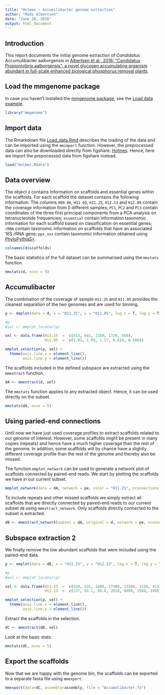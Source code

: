 ```yaml
---
title: "Holmes - Accumilibacter genome extraction"
author: "Mads Albertsen"
date: "June 28, 2016"
output: html_document
---
```


## Introduction
This report documents the initial genome extraction of *Candidatus* Accumulibacter aalborgensis in [Albertsen et al., 2016: “Candidatus Propionivibrio aalborgensis”: a novel glycogen accumulating organism abundant in full-scale enhanced biological phosphorus removal plants](http://journal.frontiersin.org/article/10.3389/fmicb.2016.01033/abstract).

## Load the mmgenome package
In case you haven't installed the [mmgenome package](http://madsalbertsen.github.io/mmgenome/), see the [Load data example](http://madsalbertsen.github.io/mmgenome/Load_data.html).
```r
library("mmgenome")
```

## Import data
The Rmarkdown file [Load_data.Rmd](http://madsalbertsen.github.io/mmgenome/Load_data_Holmes.html) describes the loading of the data and can be imported using the `mmimport` function. However, the preprocessed data can also be downloaded directly from figshare: [Holmes](https://dx.doi.org/10.6084/m9.figshare.3465371.v1). Hence, here we import the prepocessed data from figshare instead.
```r
load("Holmes.RData")
```

## Data overview
The object `d` contains information on scaffolds and essential genes within the scaffolds. For each scaffold the dataset contains the following information: The columns `H09.06`, `H11.05`, `H11.25`, `H12.13` and `H12.09` contain the coverage information from 5 different samples; `PC1`, `PC2` and `PC3` contain coordinates of the three first principal components from a PCA analysis on tetranucleotide frequencies; `essential` contain information taxonomic information for each scaffold based on classification on essential genes; `rRNA` contain taxonomic information on scaffolds that have an associated 16S rRNA gene; `pps_xxx` contain taxonomic information obtained using [PhyloPythiaS+](http://arxiv.org/abs/1406.7123).
```r
colnames(d$scaffolds)
```

The basic statistics of the full dataset can be summarised using the `mmstats` function. 
```r
mmstats(d, ncov = 5)
```

## Accumulibacter
The combination of the coverage of sample `H11.25` and `H11.05` provides the cleanest separation of the two genomes and are used for binning. 
```r
p <- mmplot(data = d, x = "H11.25", y = "H11.05", log.x = T, log.y = T, color = "essential", minlength = 3000)

#p
#sel <- mmplot_locator(p)

sel <- data.frame(H11.25  =  c(413, 641, 1350, 1370, 569),
                  H11.05  =  c(1.03, 1.99, 1.57, 0.614, 0.506))

mmplot_selection(p, sel) +
  theme(axis.line.x = element_line(), 
        axis.line.y = element_line())
```

The scaffolds included in the defined subspace are extracted using the `mmextract` function. 
```r
dA <- mmextract(d, sel)
```

The `mmstats` function applies to any extracted object. Hence, it can be used directly on the subset.
```r
mmstats(dA, ncov = 5)
```

## Using paried-end connections
Until now we have just used coverage profiles to extract scaffolds related to our genome of interest. However, some scaffolds might be present in many copies (repeats) and hence have a much higher coverage than the rest of the genome. In addition, some scaffolds will by chance have a slightly different coverage profile than the rest of the genome and thereby also be missed.

The function `mmplot_network` can be used to generate a network plot of scaffolds connected by paired-end reads. We start by plotting the scaffolds we have in our current subset.

```r
mmplot_network(data = dA, network = pe, color = "H11.25", nconnections = 10, log.color = T)
```

To include repeats and other missed scaffolds we simply extract all scaffolds that are directly connected by paired-end reads to our current subset `dB` using `mmextract_network`. Only scaffolds directly connected to the subset is extracted. 
```r
dB <- mmextract_network(subset = dA, original = d, network = pe, nconnections = 10, type = "direct")
```

## Subspace extraction 2
We finally remove the low abundant scaffolds that were included using the paired-end data.
```r
p <- mmplot(data = dB, x = "H11.25", y = "H12.13", log.x = T, log.y = T, color = "essential")

#p
#sel <- mmplot_locator(p)

sel <- data.frame(H11.25  =  c(420, 535, 1600, 17400, 15500, 3150, 415),
                  H12.13  =  c(137, 65.1, 98.8, 2010, 4000, 1580, 240))

mmplot_selection(p, sel) +
  theme(axis.line.x = element_line(), 
        axis.line.y = element_line())
```

Extract the scaffolds in the selection.
```r
dC <- mmextract(dB, sel)
```

Look at the basic stats.
```r
mmstats(dC, ncov = 5)
```

## Export the scaffolds 
Now that we are happy with the genome bin, the scaffolds can be exported to a separate fasta file using `mmexport`.
```r
mmexport(data=dC, assembly=assembly, file = "Accumulibacter.fa")
```